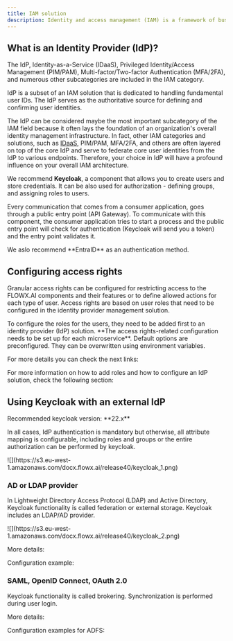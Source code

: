 ```yaml
---
title: IAM solution
description: Identity and access management (IAM) is a framework of business processes, policies and technologies that facilitates the management of electronic or digital identities. With an IAM framework in place, you can control user access to critical information/components within an organization.
---
```



## What is an Identity Provider (IdP)?

The IdP, Identity-as-a-Service (IDaaS), Privileged Identity/Access Management (PIM/PAM), Multi-factor/Two-factor Authentication (MFA/2FA), and numerous other subcategories are included in the IAM category.

IdP is a subset of an IAM solution that is dedicated to handling fundamental user IDs. The IdP serves as the authoritative source for defining and confirming user identities.

The IdP can be considered maybe the most important subcategory of the IAM field because it often lays the foundation of an organization's overall identity management infrastructure. In fact, other IAM categories and solutions, such as [IDaaS](https://jumpcloud.com/blog/identity-as-a-service-idaas), PIM/PAM, MFA/2FA, and others are often layered on top of the core IdP and serve to federate core user identities from the IdP to various endpoints. Therefore, your choice in IdP will have a profound influence on your overall IAM architecture.

<Info>

We recommend **Keycloak**, a component that allows you to create users and store credentials. It can be also used for authorization - defining groups, and assigning roles to users.

Every communication that comes from a consumer application, goes through a public entry point (API Gateway). To communicate with this component, the consumer application tries to start a process and the public entry point will check for authentication (Keycloak will send you a token) and the entry point validates it.
</Info>

<Info>
We aslo recommend **EntraID** as an authentication method.
</Info>

## Configuring access rights

Granular access rights can be configured for restricting access to the FLOWX.AI components and their features or to define allowed actions for each type of user. Access rights are based on user roles that need to be configured in the identity provider management solution.

<Info>
To configure the roles for the users, they need to be added first to an identity provider (IdP) solution. **The access rights-related configuration needs to be set up for each microservice**. Default options are preconfigured. They can be overwritten using environment variables.
</Info>

For more details you can check the next links:

<CardGroup>
<Card title ="Configuring access rights for Admin" href= "../access-management/configuring-access-rights-for-admin" icon ="lock">
</Card>

<Card title="Configuring access rights for Engine" href="../access-management/configuring-access-rights-for-engine" icon ="lock">
</Card>

<Card title="Configuring access rights for License" href="../access-management/configuring-access-rights-for-license" icon ="lock">
</Card>


<Card title= "Configuring access rights for Task Management plugin" href="../plugins-access-rights/configuring-access-rights-for-task-management" icon ="lock">
</Card>

<Card title="Configuring access rights for Notifications plugin" href="../plugins-access-rights/configuring-access-rights-for-notifications" icon ="lock">
</Card>

<Card title="Configuring access rights for Documents plugin" href="../plugins-access-rights/configuring-access-rights-for-documents" icon="lock">
</Card>

<Card title="Configuring access rights for CMS" href="../access-management/configuring-access-rights-for-cms" icon="lock">
</Card>

</CardGroup>

<Check>
For more information on how to add roles and how to configure an IdP solution, check the following section:

<Card title ="Configuring an IAM solution" href="configuring-an-iam-solution" icon ="file">
</Card>
</Check>



## Using Keycloak with an external IdP

<Info>
Recommended keycloak version: **22.x**
</Info>


In all cases, IdP authentication is mandatory but otherwise, all attribute mapping is configurable, including roles and groups or the entire authorization can be performed by keycloak.

<Frame>
![](https://s3.eu-west-1.amazonaws.com/docx.flowx.ai/release40/keycloak_1.png)
</Frame>

### AD or LDAP provider

In Lightweight Directory Access Protocol (LDAP) and Active Directory, Keycloak functionality is called federation or external storage. Keycloak includes an LDAP/AD provider.

<Frame>
![](https://s3.eu-west-1.amazonaws.com/docx.flowx.ai/release40/keycloak_2.png)
</Frame>

More details:

<Card title="Server admin LDAP" href="https://www.keycloak.org/docs/22.0.5/server_admin/index.html#_ldap" icon="link">
</Card>

Configuration example:

<Card title="LDAP Keycloak" href="https://blog.please-open.it/ldap-keycloak/" icon ="link">
</Card>

### SAML, OpenID Connect, OAuth 2.0

Keycloak functionality is called brokering. Synchronization is performed during user login.

More details:

<Card title="Identity broker" href="https://www.keycloak.org/docs/22.0.5/server_admin/index.html#_identity_broker_first_login" icon ="link">
</Card>

Configuration examples for ADFS:
<CardGroup>
<Card title="SAML for React SPA" href="https://blog.samlsecurity.com/post/saml-for-react-spa/" icon="link">
</Card>

<Card title="Keycloak ADFS-OIDC" href="https://www.michaelboeynaems.com/keycloak-ADFS-OIDC.html" icon="link">
</Card>
</CardGroup>